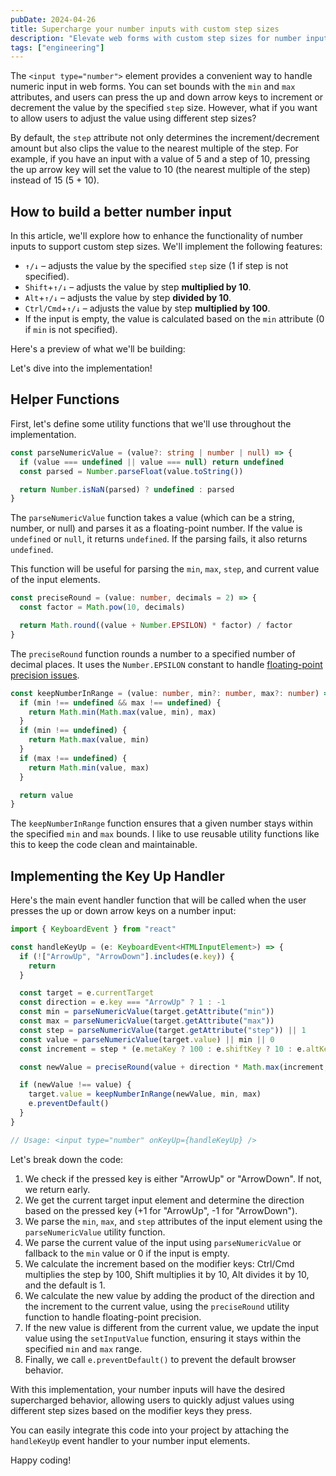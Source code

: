 ```yaml
---
pubDate: 2024-04-26
title: Supercharge your number inputs with custom step sizes
description: "Elevate web forms with custom step sizes for number inputs: improve up/down arrows & modifier keys for precise control."
tags: ["engineering"]
---
```



The `<input type="number">` element provides a convenient way to handle numeric input in web forms. You can set bounds with the `min` and `max` attributes, and users can press the up and down arrow keys to increment or decrement the value by the specified `step` size. However, what if you want to allow users to adjust the value using different step sizes?

By default, the `step` attribute not only determines the increment/decrement amount but also clips the value to the nearest multiple of the step. For example, if you have an input with a value of 5 and a step of 10, pressing the up arrow key will set the value to 10 (the nearest multiple of the step) instead of 15 (5 + 10).

## How to build a better number input

In this article, we'll explore how to enhance the functionality of number inputs to support custom step sizes. We'll implement the following features:

- `↑/↓` – adjusts the value by the specified `step` size (1 if step is not specified).
- `Shift`+`↑/↓` – adjusts the value by step **multiplied by 10**.
- `Alt`+`↑/↓` – adjusts the value by step **divided by 10**.
- `Ctrl/Cmd`+`↑/↓` – adjusts the value by step **multiplied by 100**.
- If the input is empty, the value is calculated based on the `min` attribute (0 if `min` is not specified).

Here's a preview of what we'll be building:

<NumberInput client:visible />

Let's dive into the implementation!

## Helper Functions

First, let's define some utility functions that we'll use throughout the implementation.

```ts
const parseNumericValue = (value?: string | number | null) => {
  if (value === undefined || value === null) return undefined
  const parsed = Number.parseFloat(value.toString())

  return Number.isNaN(parsed) ? undefined : parsed
}
```

The `parseNumericValue` function takes a value (which can be a string, number, or null) and parses it as a floating-point number. If the value is `undefined` or `null`, it returns `undefined`. If the parsing fails, it also returns `undefined`.

This function will be useful for parsing the `min`, `max`, `step`, and current value of the input elements.

```ts
const preciseRound = (value: number, decimals = 2) => {
  const factor = Math.pow(10, decimals)

  return Math.round((value + Number.EPSILON) * factor) / factor
}
```

The `preciseRound` function rounds a number to a specified number of decimal places. It uses the `Number.EPSILON` constant to handle [floating-point precision issues](https://blog.demofox.org/2017/11/21/floating-point-precision/).

```ts
const keepNumberInRange = (value: number, min?: number, max?: number) => {
  if (min !== undefined && max !== undefined) {
    return Math.min(Math.max(value, min), max)
  }
  if (min !== undefined) {
    return Math.max(value, min)
  }
  if (max !== undefined) {
    return Math.min(value, max)
  }

  return value
}
```

The `keepNumberInRange` function ensures that a given number stays within the specified `min` and `max` bounds. I like to use reusable utility functions like this to keep the code clean and maintainable.

## Implementing the Key Up Handler

Here's the main event handler function that will be called when the user presses the up or down arrow keys on a number input:

```ts
import { KeyboardEvent } from "react"

const handleKeyUp = (e: KeyboardEvent<HTMLInputElement>) => {
  if (!["ArrowUp", "ArrowDown"].includes(e.key)) {
    return
  }

  const target = e.currentTarget
  const direction = e.key === "ArrowUp" ? 1 : -1
  const min = parseNumericValue(target.getAttribute("min"))
  const max = parseNumericValue(target.getAttribute("max"))
  const step = parseNumericValue(target.getAttribute("step")) || 1
  const value = parseNumericValue(target.value) || min || 0
  const increment = step * (e.metaKey ? 100 : e.shiftKey ? 10 : e.altKey ? 1 / 10 : 1)

  const newValue = preciseRound(value + direction * Math.max(increment, 0.1), 2)

  if (newValue !== value) {
    target.value = keepNumberInRange(newValue, min, max)
    e.preventDefault()
  }
}

// Usage: <input type="number" onKeyUp={handleKeyUp} />
```

Let's break down the code:

1. We check if the pressed key is either "ArrowUp" or "ArrowDown". If not, we return early.
2. We get the current target input element and determine the direction based on the pressed key (+1 for "ArrowUp", -1 for "ArrowDown").
3. We parse the `min`, `max`, and `step` attributes of the input element using the `parseNumericValue` utility function.
4. We parse the current value of the input using `parseNumericValue` or fallback to the `min` value or 0 if the input is empty.
5. We calculate the increment based on the modifier keys: Ctrl/Cmd multiplies the step by 100, Shift multiplies it by 10, Alt divides it by 10, and the default is 1.
6. We calculate the new value by adding the product of the direction and the increment to the current value, using the `preciseRound` utility function to handle floating-point precision.
7. If the new value is different from the current value, we update the input value using the `setInputValue` function, ensuring it stays within the specified `min` and `max` range.
8. Finally, we call `e.preventDefault()` to prevent the default browser behavior.

With this implementation, your number inputs will have the desired supercharged behavior, allowing users to quickly adjust values using different step sizes based on the modifier keys they press.

You can easily integrate this code into your project by attaching the `handleKeyUp` event handler to your number input elements.

Happy coding!
